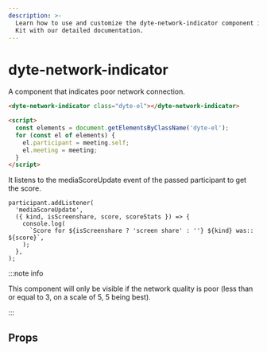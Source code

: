 ```yaml
---
description: >-
  Learn how to use and customize the dyte-network-indicator component in Dyte's React UI
  Kit with our detailed documentation.
---
```


# dyte-network-indicator

A component that indicates poor network connection.

```html
<dyte-network-indicator class="dyte-el"></dyte-network-indicator>

<script>
  const elements = document.getElementsByClassName('dyte-el');
  for (const el of elements) {
    el.participant = meeting.self;
    el.meeting = meeting;
  }
</script>
```

It listens to the mediaScoreUpdate event of the passed participant to get the score.

```tsx
participant.addListener(
  'mediaScoreUpdate',
  ({ kind, isScreenshare, score, scoreStats }) => {
    console.log(
      `Score for ${isScreenshare ? 'screen share' : ''} ${kind} was:: ${score}`,
    );
  },
);
```

:::note info

This component will only be visible if the network quality is poor (less than or equal to 3, on a scale of 5, 5 being best).

:::

## Props

<PropsTable of="dyte-network-indicator" />

<head>
  <title>React UI Kit dyte-network-indicator</title>
</head>
